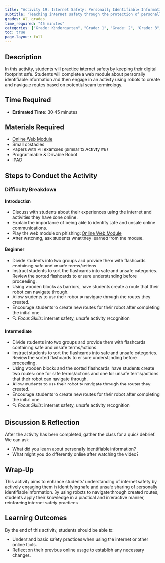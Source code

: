 ```yaml
---
title: "Activity 19: Internet Safety: Personally Identifiable Information"
subtitle: "Teaching internet safety through the protection of personally identifiable information."
grades: All grades
time_required: "45 minutes"
categories: ["Grade: Kindergarten", "Grade: 1", "Grade: 2", "Grade: 3", "Grade: 4", "Grade: 5", "Grade: 6", "Time: 30 Minutes"]
toc: true 
page-layout: full
---
```


## Description

In this activity, students will practice internet safety by keeping their digital footprint safe. Students will complete a web module about personally identifiable information and then engage in an activity using robots to create and navigate routes based on potential scam terminology.

## Time Required

- **Estimated Time**: 30-45 minutes

## Materials Required

- [Online Web Module](https://cyber.org/find-curricula/personally-identifiable-information-keys-cybersecurity)
- Small obstacles
- Papers with PII examples (similar to Activty #8)
- Programmable & Drivable Robot
- IPAD

## Steps to Conduct the Activity

### Difficulty Breakdown

#### Introduction

- Discuss with students about their experiences using the internet and activities they have done online.
- Explain the importance of being able to identify safe and unsafe online communications.
- Play the web module on phishing: [Online Web Module](https://training.knowbe4.com/modstore/view/0654978b-22b8-4b91-808d-af71060a8692)
- After watching, ask students what they learned from the module.

#### Beginner

- Divide students into two groups and provide them with flashcards containing safe and unsafe terms/actions.
- Instruct students to sort the flashcards into safe and unsafe categories. Review the sorted flashcards to ensure understanding before proceeding.
- Using wooden blocks as barriors, have students create a route that their robot can navigate through.
- Allow students to use their robot to navigate through the routes they created.
- Encourage students to create new routes for their robot after completing the initial one.
- 🔍 *Focus Skills*: internet safety, unsafe activity recognition

#### Intermediate

- Divide students into two groups and provide them with flashcards containing safe and unsafe terms/actions.
- Instruct students to sort the flashcards into safe and unsafe categories. Review the sorted flashcards to ensure understanding before proceeding.
- Using wooden blocks and the sorted flashcards, have students create two routes: one for safe terms/actions and one for unsafe terms/actions that their robot can navigate through.
- Allow students to use their robot to navigate through the routes they created.
- Encourage students to create new routes for their robot after completing the initial one.
- 🔍 *Focus Skills*: internet safety, unsafe activity recognition

## Discussion & Reflection

After the activity has been completed, gather the class for a quick debrief. We can ask:

- What did you learn about personally identifiable information?
- What might you do differently online after watching the video?

## Wrap-Up

This activity aims to enhance students' understanding of internet safety by actively engaging them in identifying safe and unsafe sharing of personally identifiable information. By using robots to navigate through created routes, students apply their knowledge in a practical and interactive manner, reinforcing internet safety practices.

## Learning Outcomes

By the end of this activity, students should be able to:

- Understand basic safety practices when using the internet or other online tools.
- Reflect on their previous online usage to establish any necessary changes.
